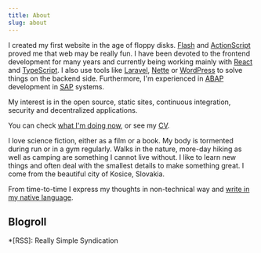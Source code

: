 ```yaml
---
title: About
slug: about
---
```



I created my first website in the age of floppy disks. [Flash](http://joecartoon.com/) and [ActionScript](http://ps2.praystation.com/pound/v3/) proved me that web may be really fun. I have been devoted to the frontend development for many years and currently being working mainly with [React](https://reactjs.org/) and [TypeScript](https://www.typescriptlang.org/). I also use tools like [Laravel](https://laravel.com/), [Nette](https://nette.org/) or [WordPress](https://wordpress.org/) to solve things on the backend side. Furthermore, I'm experienced in [ABAP](https://en.wikipedia.org/wiki/ABAP) development in [SAP](http://go.sap.com/) systems.

My interest is in the open source, static sites, continuous integration, security and decentralized applications.

<Tip>

You can check [what I'm doing now](/now), or see my [CV](/cv).

</Tip>

I love science fiction, either as a film or a book. My body is tormented during run or in a gym regularly. Walks in the nature, more-day hiking as well as camping are something I cannot live without. I like to learn new things and often deal with the smallest details to make something great. I come from the beautiful city of Kosice, Slovakia.

From time-to-time I express my thoughts in non-technical way and [write in my native language](https://dennikn.sk/autor/iafke/).

## Blogroll

<Feedly />

*[RSS]: Really Simple Syndication
